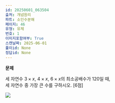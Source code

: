 ```yaml
---
id: 20250601_063504
출처: 개념원리
파트: 소인수분해
페이지: 46
유형: 유제
번호: 1
이미지포함여부: True
스캔날짜: 2025-06-01
풀이id: None
정답id: None
---
```


**문제**

세 자연수 $3 \times x$, $4 \times x$, $6 \times x$의 최소공배수가 120일 때,\
세 자연수 중 가장 큰 수를 구하시오. \[6점\]

![](./개념원리_소인수분해_46_유제1.png)
